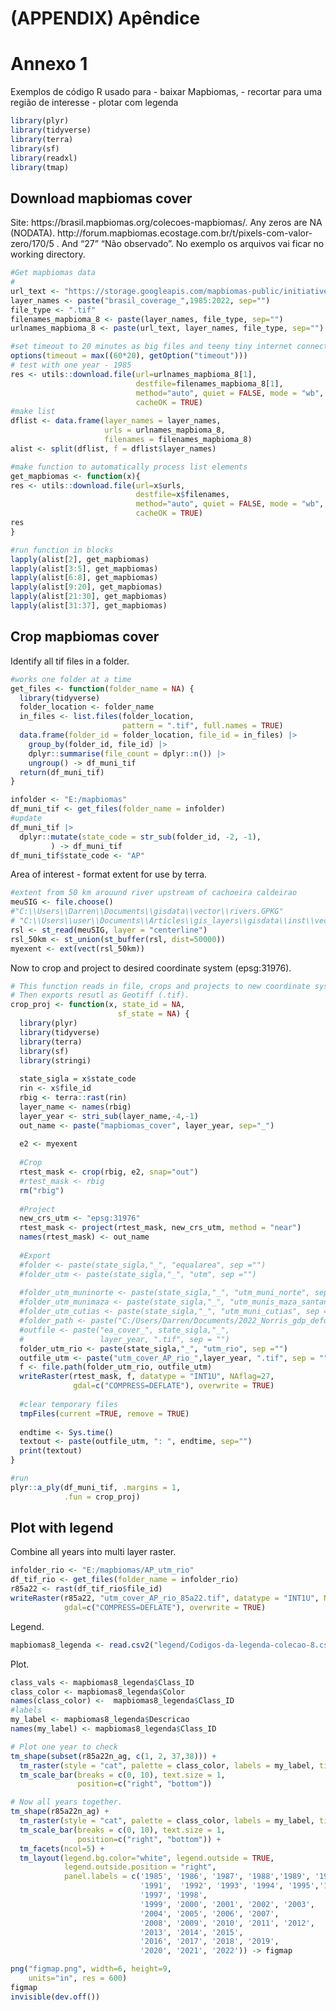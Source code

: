 # (APPENDIX) Apêndice {-} 

# Annexo 1

Exemplos de código R usado para 
-   baixar Mapbiomas, 
-   recortar para uma região de interesse
-   plotar com legenda

```r
library(plyr)
library(tidyverse)
library(terra)
library(sf)
library(readxl)
library(tmap)
```

## Download mapbiomas cover
Site: https://brasil.mapbiomas.org/colecoes-mapbiomas/. 
Any zeros are NA (NODATA). http://forum.mapbiomas.ecostage.com.br/t/pixels-com-valor-zero/170/5 . 
And "27" “Não observado”. No exemplo os arquivos vai ficar no working directory.
```r
#Get mapbiomas data
#
url_text <- "https://storage.googleapis.com/mapbiomas-public/initiatives/brasil/collection_8/lclu/coverage/"
layer_names <- paste("brasil_coverage_",1985:2022, sep="")
file_type <- ".tif"
filenames_mapbioma_8 <- paste(layer_names, file_type, sep="")
urlnames_mapbioma_8 <- paste(url_text, layer_names, file_type, sep="")

#set timeout to 20 minutes as big files and teeny tiny internet connection
options(timeout = max((60*20), getOption("timeout")))
# test with one year - 1985
res <- utils::download.file(url=urlnames_mapbioma_8[1], 
                            destfile=filenames_mapbioma_8[1], 
                            method="auto", quiet = FALSE, mode = "wb", 
                            cacheOK = TRUE)
#make list
dflist <- data.frame(layer_names = layer_names, 
                     urls = urlnames_mapbioma_8, 
                     filenames = filenames_mapbioma_8)
alist <- split(dflist, f = dflist$layer_names)

#make function to automatically process list elements
get_mapbiomas <- function(x){
res <- utils::download.file(url=x$urls, 
                            destfile=x$filenames, 
                            method="auto", quiet = FALSE, mode = "wb", 
                            cacheOK = TRUE)
res
}

#run function in blocks
lapply(alist[2], get_mapbiomas)
lapply(alist[3:5], get_mapbiomas)
lapply(alist[6:8], get_mapbiomas)
lapply(alist[9:20], get_mapbiomas)
lapply(alist[21:30], get_mapbiomas)
lapply(alist[31:37], get_mapbiomas)
```

## Crop mapbiomas cover

Identify all tif files in a folder.
```r
#works one folder at a time
get_files <- function(folder_name = NA) {
  library(tidyverse)
  folder_location <- folder_name
  in_files <- list.files(folder_location, 
                         pattern = ".tif", full.names = TRUE)
  data.frame(folder_id = folder_location, file_id = in_files) |>  
    group_by(folder_id, file_id) |>  
    dplyr::summarise(file_count = dplyr::n()) |>  
    ungroup() -> df_muni_tif
  return(df_muni_tif)
}

infolder <- "E:/mapbiomas"
df_muni_tif <- get_files(folder_name = infolder)
#update
df_muni_tif |> 
  dplyr::mutate(state_code = str_sub(folder_id, -2, -1), 
         ) -> df_muni_tif
df_muni_tif$state_code <- "AP"
```

Area of interest - format extent for use by terra.
```r
#extent from 50 km arouund river upstream of cachoeira caldeirao
meuSIG <- file.choose()
#"C:\\Users\\Darren\\Documents\\gisdata\\vector\\rivers.GPKG"
# "C:\\Users\\user\\Documents\\Articles\\gis_layers\\gisdata\\inst\\vector\\rivers.gpkg"
rsl <- st_read(meuSIG, layer = "centerline")
rsl_50km <- st_union(st_buffer(rsl, dist=50000))
myexent <- ext(vect(rsl_50km)) 
```

Now to crop and project to desired coordinate system (epsg:31976).
```r
# This function reads in file, crops and projects to new coordinate system.
# Then exports resutl as Geotiff (.tif). 
crop_proj <- function(x, state_id = NA, 
                        sf_state = NA) {
  library(plyr)
  library(tidyverse)
  library(terra)
  library(sf)
  library(stringi)
  
  state_sigla = x$state_code 
  rin <- x$file_id 
  rbig <- terra::rast(rin)
  layer_name <- names(rbig)
  layer_year <- stri_sub(layer_name,-4,-1)
  out_name <- paste("mapbiomas_cover", layer_year, sep="_")
  
  e2 <- myexent
  
  #Crop
  rtest_mask <- crop(rbig, e2, snap="out")
  #rtest_mask <- rbig
  rm("rbig") 
  
  #Project
  new_crs_utm <- "epsg:31976"
  rtest_mask <- project(rtest_mask, new_crs_utm, method = "near")
  names(rtest_mask) <- out_name
  
  #Export
  #folder <- paste(state_sigla,"_", "equalarea", sep ="")
  #folder_utm <- paste(state_sigla,"_", "utm", sep ="")
  
  #folder_utm_muninorte <- paste(state_sigla,"_", "utm_muni_norte", sep ="")
  #folder_utm_munimaza <- paste(state_sigla,"_", "utm_munis_maza_santana", sep ="")
  #folder_utm_cutias <- paste(state_sigla,"_", "utm_muni_cutias", sep ="")
  #folder_path <- paste("C:/Users/Darren/Documents/2022_Norris_gdp_deforestaion/AmazonConservation/mapbiomas_ge/state_cover/", folder_utm_cutias, sep = "")
  #outfile <- paste("ea_cover_", state_sigla,"_", 
  #                 layer_year, ".tif", sep = "")
  folder_utm_rio <- paste(state_sigla,"_", "utm_rio", sep ="")
  outfile_utm <- paste("utm_cover_AP_rio_",layer_year, ".tif", sep = "")
  f <- file.path(folder_utm_rio, outfile_utm)
  writeRaster(rtest_mask, f, datatype = "INT1U", NAflag=27, 
              gdal=c("COMPRESS=DEFLATE"), overwrite = TRUE)
  
  #clear temporary files
  tmpFiles(current =TRUE, remove = TRUE) 
  
  endtime <- Sys.time() 
  textout <- paste(outfile_utm, ": ", endtime, sep="")
  print(textout)
}

#run 
plyr::a_ply(df_muni_tif, .margins = 1, 
            .fun = crop_proj)
```

## Plot with legend
Combine all years into multi layer raster.
```r
infolder_rio <- "E:/mapbiomas/AP_utm_rio"
df_tif_rio <- get_files(folder_name = infolder_rio)
r85a22 <- rast(df_tif_rio$file_id)
writeRaster(r85a22, "utm_cover_AP_rio_85a22.tif", datatype = "INT1U", NAflag=27, 
            gdal=c("COMPRESS=DEFLATE"), overwrite = TRUE)
```

Legend.
```r
mapbiomas8_legenda <- read.csv2("legend/Codigos-da-legenda-colecao-8.csv")
```

Plot.
```r
class_vals <- mapbiomas8_legenda$Class_ID
class_color <- mapbiomas8_legenda$Color
names(class_color) <-  mapbiomas8_legenda$Class_ID
#labels
my_label <- mapbiomas8_legenda$Descricao
names(my_label) <- mapbiomas8_legenda$Class_ID

# Plot one year to check
tm_shape(subset(r85a22n_ag, c(1, 2, 37,38))) +
  tm_raster(style = "cat", palette = class_color, labels = my_label, title="") + 
  tm_scale_bar(breaks = c(0, 10), text.size = 1, 
               position=c("right", "bottom"))

# Now all years together.
tm_shape(r85a22n_ag) +
  tm_raster(style = "cat", palette = class_color, labels = my_label, title="") + 
  tm_scale_bar(breaks = c(0, 10), text.size = 1, 
               position=c("right", "bottom")) +
  tm_facets(ncol=5) + 
  tm_layout(legend.bg.color="white", legend.outside = TRUE,
            legend.outside.position = "right", 
            panel.labels = c('1985', '1986', '1987', '1988','1989', '1990',
                             '1991',  '1992', '1993', '1994', '1995','1996', 
                             '1997', '1998',
                             '1999', '2000', '2001', '2002', '2003', 
                             '2004', '2005', '2006', '2007',
                             '2008', '2009', '2010', '2011', '2012', 
                             '2013', '2014', '2015',
                             '2016', '2017', '2018', '2019', 
                             '2020', '2021', '2022')) -> figmap

png("figmap.png", width=6, height=9, 
    units="in", res = 600)
figmap
invisible(dev.off())
```

